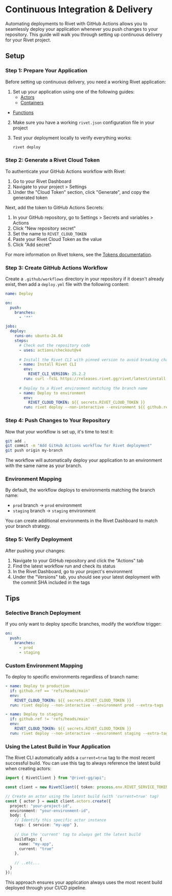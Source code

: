 # Continuous Integration & Delivery

Automating deployments to Rivet with GitHub Actions allows you to seamlessly deploy your application whenever you push changes to your repository. This guide will walk you through setting up continuous delivery for your Rivet project.

## Setup

### Step 1: Prepare Your Application

Before setting up continuous delivery, you need a working Rivet application:

1. Set up your application using one of the following guides:
   - [Actors](/docs/actors)
   - [Containers](/docs/cloud/containers)
- [Functions](/docs/cloud/functions)

2. Make sure you have a working `rivet.json` configuration file in your project

3. Test your deployment locally to verify everything works:
   ```sh
   rivet deploy
   ```

### Step 2: Generate a Rivet Cloud Token

To authenticate your GitHub Actions workflow with Rivet:

1. Go to your Rivet Dashboard
2. Navigate to your project > Settings
3. Under the "Cloud Token" section, click "Generate", and copy the generated token

Next, add the token to GitHub Actions Secrets:

1. In your GitHub repository, go to Settings > Secrets and variables > Actions
2. Click "New repository secret"
3. Set the name to `RIVET_CLOUD_TOKEN`
4. Paste your Rivet Cloud Token as the value
5. Click "Add secret"

For more information on Rivet tokens, see the [Tokens documentation](/docs/cloud/tokens).

### Step 3: Create GitHub Actions Workflow

Create a `.github/workflows` directory in your repository if it doesn't already exist, then add a `deploy.yml` file with the following content:

```yaml {{ "title": ".github/workflows/deploy.yml" }}
name: Deploy

on:
  push:
    branches:
      - '**'

jobs:
  deploy:
    runs-on: ubuntu-24.04
    steps:
      # Check out the repository code
      - uses: actions/checkout@v4
          
      # Install the Rivet CLI with pinned version to avoid breaking changes
      - name: Install Rivet CLI
        env:
          RIVET_CLI_VERSION: 25.2.2
        run: curl -fsSL https://releases.rivet.gg/rivet/latest/install.sh | sh
        
      # Deploy to a Rivet environment matching the branch name
      - name: Deploy to environment
        env:
          RIVET_CLOUD_TOKEN: ${{ secrets.RIVET_CLOUD_TOKEN }}
        run: rivet deploy --non-interactive --environment ${{ github.ref_name }} --extra-tags 'commit=${{ github.sha }}'
```

### Step 4: Push Changes to Your Repository

Now that your workflow is set up, it's time to test it:

```sh
git add .
git commit -m "Add GitHub Actions workflow for Rivet deployment"
git push origin my-branch
```

The workflow will automatically deploy your application to an environment with the same name as your branch. 

### Environment Mapping

By default, the workflow deploys to environments matching the branch name:

- `prod` branch → `prod` environment
- `staging` branch → `staging` environment

You can create additional environments in the Rivet Dashboard to match your branch strategy.

### Step 5: Verify Deployment

After pushing your changes:

1. Navigate to your GitHub repository and click the "Actions" tab
2. Find the latest workflow run and check its status
3. In the Rivet Dashboard, go to your project's environment
4. Under the "Versions" tab, you should see your latest deployment with the commit SHA included in the tags

## Tips

### Selective Branch Deployment

If you only want to deploy specific branches, modify the workflow trigger:

```yaml
on:
  push:
    branches:
      - prod
      - staging
```

### Custom Environment Mapping

To deploy to specific environments regardless of branch name:

```yaml
- name: Deploy to production
  if: github.ref == 'refs/heads/main'
  env:
    RIVET_CLOUD_TOKEN: ${{ secrets.RIVET_CLOUD_TOKEN }}
  run: rivet deploy --non-interactive --environment prod --extra-tags 'commit=${{ github.sha }}'

- name: Deploy to staging
  if: github.ref != 'refs/heads/main'
  env:
    RIVET_CLOUD_TOKEN: ${{ secrets.RIVET_CLOUD_TOKEN }}
  run: rivet deploy --non-interactive --environment staging --extra-tags 'commit=${{ github.sha }}'
```

### Using the Latest Build in Your Application

The Rivet CLI automatically adds a `current=true` tag to the most recent successful build. You can use this tag to always reference the latest build when creating actors:

```typescript
import { RivetClient } from "@rivet-gg/api";

const client = new RivetClient({ token: process.env.RIVET_SERVICE_TOKEN });

// Create an actor using the latest build (with 'current=true' tag)
const { actor } = await client.actors.create({
  project: "your-project-id",
  environment: "your-environment-id",
  body: {
    // Identify this specific actor instance
    tags: { service: "my-app" },
    
    // Use the 'current' tag to always get the latest build
    buildTags: { 
      name: "my-app", 
      current: "true" 
    },
    
    // ..etc...
  }
});
```

This approach ensures your application always uses the most recent build deployed through your CI/CD pipeline.
